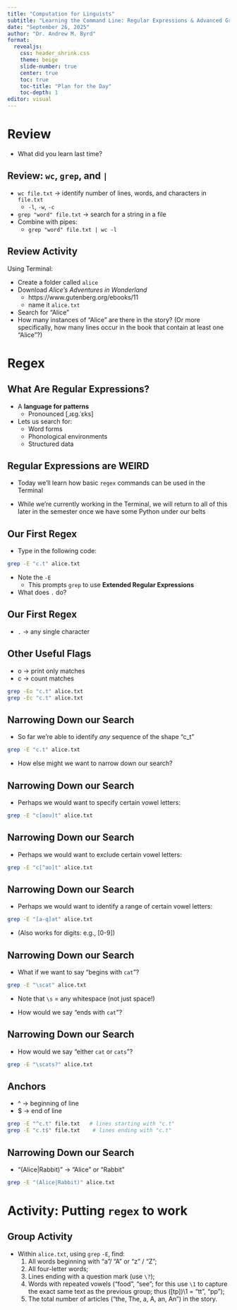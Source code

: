 ```yaml
---
title: "Computation for Linguists"
subtitle: "Learning the Command Line: Regular Expressions & Advanced Grep"
date: "September 26, 2025"
author: "Dr. Andrew M. Byrd"
format:
  revealjs:
    css: header_shrink.css
    theme: beige
    slide-number: true
    center: true
    toc: true
    toc-title: "Plan for the Day"
    toc-depth: 1
editor: visual
---
```


# Review

-   What did you learn last time?

## Review: `wc`, `grep`, and `|`

-   `wc file.txt` → identify number of lines, words, and characters in `file.txt`
    -   `-l`, `-w`, `-c`
-   `grep "word" file.txt` → search for a string in a file
-   Combine with pipes:
    -   `grep "word" file.txt | wc -l`

## Review Activity

Using Terminal:

-   Create a folder called `alice`
-   Download *Alice's Adventures in Wonderland*
    - https://www.gutenberg.org/ebooks/11
    - name it `alice.txt`
-   Search for "Alice"
-   How many instances of "Alice" are there in the story? (Or more specifically, how many lines occur in the book that contain at least one "Alice"?)

# Regex

## What Are Regular Expressions?

-   A **language for patterns**
    -   Pronounced \[ˌɹɛg.ˈɛks\]
-   Lets us search for:
    -   Word forms
    -   Phonological environments
    -   Structured data

## Regular Expressions are WEIRD

-   Today we'll learn how basic `regex` commands can be used in the Terminal

-   While we're currently working in the Terminal, we will return to all of this later in the semester once we have some Python under our belts

## Our First Regex

-   Type in the following code:

``` bash
grep -E "c.t" alice.txt
```

-   Note the `-E`
    -   This prompts `grep` to use **Extended Regular Expressions**
-   What does `.` do?

## Our First Regex

-   `.` → any single character\

## Other Useful Flags

-   o → print only matches
-   c → count matches

``` bash
grep -Eo "c.t" alice.txt
grep -Ec "c.t" alice.txt
```

## Narrowing Down our Search

-   So far we're able to identify *any* sequence of the shape "c_t"

``` bash
grep -E "c.t" alice.txt
```
- How else might we want to narrow down our search?

## Narrowing Down our Search

- Perhaps we would want to specify certain vowel letters:

``` bash
grep -E "c[aou]t" alice.txt   
```

## Narrowing Down our Search

- Perhaps we would want to exclude certain vowel letters:

``` bash
grep -E "c[^ao]t" alice.txt
```

## Narrowing Down our Search

- Perhaps we would want to identify a range of certain vowel letters:

``` bash
grep -E "[a-q]at" alice.txt
```

- (Also works for digits: e.g., \[0-9\])

## Narrowing Down our Search

- What if we want to say "begins with `cat`"?


``` bash
grep -E "\scat" alice.txt
```


- Note that `\s` = any whitespace (not just space!)

- How would we say "ends with `cat`"?

## Narrowing Down our Search

- How would we say "either `cat` or `cats`"?

``` bash
grep -E "\scats?" alice.txt
```

## Anchors

-   \^ → beginning of line
-   \$ → end of line

``` bash
grep -E "^c.t" file.txt   # lines starting with "c.t"
grep -E "c.t$" file.txt    # lines ending with "c.t"
```

## Narrowing Down our Search

-   "(Alice|Rabbit)" → "Alice" or "Rabbit"
<!-- -   (ab)+ → one or more “ab” sequences -->

``` bash
grep -E "(Alice|Rabbit)" alice.txt
```

# Activity: Putting `regex` to work

## Group Activity

-   Within `alice.txt`, using `grep` `-E`, find:
    1. All words beginning with "a"/ "A" or "z" / "Z";
    2. All four-letter words;
    3. Lines ending with a question mark (use `\?`);
    4. Words with repeated vowels ("food", "see"; for this use `\1` to capture the exact same text as the previous group; thus ([tp])\1 = "tt", "pp"); 
    5. The total number of articles ("the, The, a, A, an, An") in the story.


<!-- <https://regex101.com/> -->

<!-- ## More Symbols -->

<!-- -   Within `14_alice.txt`, use the following code. -->

<!-- ``` bash -->
<!-- grep -E "c.t" file.txt   # matches cat, cot, cut -->
<!-- ``` -->

<!-- -   `*` → 0 or more of the preceding\ -->
<!-- -   `?` → 0 or 1 of the preceding\ -->
<!-- -   `+` → 1 or more of the preceding -->




<!-- ## Grep + Regex in Action -->

<!-- Examples with a text file: -->

<!-- -   Words ending in “ing” -->

<!-- ``` bash -->
<!-- grep -E "(cat|dog)" file.txt -->
<!-- ``` -->

<!-- -   Lines starting with a capital letter -->

<!-- ``` bash -->
<!-- grep -E "^[A-Z]" file.txt -->
<!-- ``` -->

<!-- -   All numbers -->

<!-- ``` bash -->
<!-- grep -E "[0-9]+" file.txt -->
<!-- ``` -->

<!-- ## Narrowing Down our Search -->

<!-- -   Predefined: -->
<!--     -   `\d` → digit -->
<!--     -   `\w` → word character -->
<!--     -   `\s` → whitespace -->
